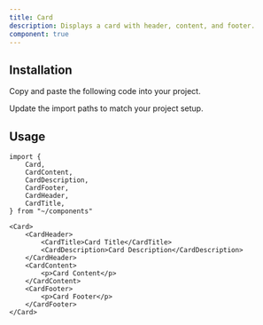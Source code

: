 ```yaml
---
title: Card
description: Displays a card with header, content, and footer.
component: true
---
```


<ComponentExample src="/src/components/examples/card/demo.tsx">
	<CardDemo />
</ComponentExample>

## Installation

<Steps>

<Step>Copy and paste the following code into your project.</Step>

<ComponentSource src="/src/components/ui/card.tsx" />

<Step>Update the import paths to match your project setup.</Step>

</Steps>

## Usage

```tsx
import {
	Card,
	CardContent,
	CardDescription,
	CardFooter,
	CardHeader,
	CardTitle,
} from "~/components"
```

```tsx
<Card>
	<CardHeader>
		<CardTitle>Card Title</CardTitle>
		<CardDescription>Card Description</CardDescription>
	</CardHeader>
	<CardContent>
		<p>Card Content</p>
	</CardContent>
	<CardFooter>
		<p>Card Footer</p>
	</CardFooter>
</Card>
```
